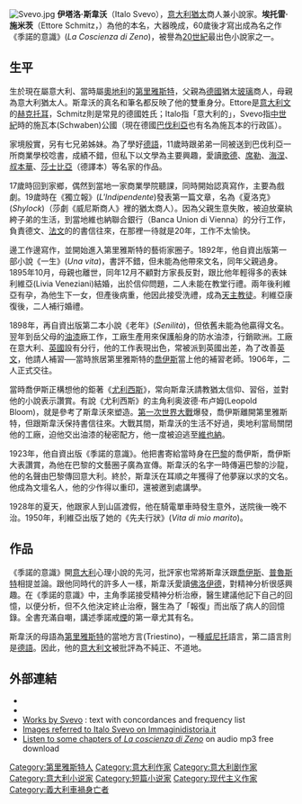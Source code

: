 {{Unreferenced|time=2022-03-05T06:17:52+00:00}}
[[File:Svevo.jpg|thumb]]
'''伊塔洛·斯韋沃'''（Italo Svevo），[[意大利|意大利]][[猶太人|猶太]]商人兼小說家。'''埃托雷·施米茨'''（Ettore Schmitz，{{bd|1861年|12月9日|1928年|9月13日|}}）為他的本名，大器晚成，60歲後才寫出成為名之作《季諾的意識》(''La Coscienza di Zeno'')，被譽為[[20世紀|20世紀]]最出色小說家之一。

==生平==
生於現在屬意大利、當時屬[[奧地利|奧地利]]的[[的里雅斯特|第里雅斯特]]，父親為[[德國|德國]]猶太[[玻璃|玻璃]]商人，母親為意大利猶太人。斯韋沃的真名和筆名都反映了他的雙重身分。Ettore是[[意大利文|意大利文]]的[[赫克托耳|赫克托耳]]，Schmitz則是常見的德國姓氏；Italo指「意大利的」，Svevo指[[中世紀|中世紀]]時的施瓦本(Schwaben)公國（現在德國[[巴伐利亞|巴伐利亞]]也有名為施瓦本的行政區）。 

家境殷實，另有七兄弟姊妹。為了學好[[德語|德語]]，11歲時跟弟弟一同被送到巴伐利亞一所商業學校唸書，成績不錯，但私下以文學為主要興趣，愛讀[[歌德|歌德]]、[[席勒|席勒]]、[[海涅|海涅]]、[[叔本華|叔本華]]、[[莎士比亞|莎士比亞]]（德譯本）等名家的作品。

17歲時回到家鄉，偶然到當地一家商業學院聽課，同時開始認真寫作，主要為戲劇。19歲時在《獨立報》(''L'Indipendente'')發表第一篇文章，名為《夏洛克》(''Shylock'')（莎劇《威尼斯商人》裡的猶太商人）。因為父親生意失敗，被迫放棄紈絝子弟的生活，到當地維也納聯合銀行（Banca Union di Vienna）的分行工作，負責德文、[[法文|法文]]的的書信往來，在那裡一待就是20年，工作不太愉快。

邊工作邊寫作，並開始進入第里雅斯特的藝術家圈子。1892年，他自資出版第一部小說《一生》(''Una vita'')，書評不錯，但未能為他帶來文名，同年父親過身。1895年10月，母親也離世，同年12月不顧對方家長反對，跟比他年輕得多的表妹利維亞(Livia Veneziani)結婚，出於信仰問題，二人未能在教堂行禮。兩年後利維亞有孕，為他生下一女，但產後病重，他因此接受洗禮，成為[[天主教|天主教徒]]。利維亞康復後，二人補行婚禮。

1898年，再自資出版第二本小說《老年》(''Senilità'')，但依舊未能為他贏得文名。翌年到岳父母的[[油漆|油漆]]廠工作，工廠生產用來保護船身的防水油漆，行銷歐洲。工廠在意大利、[[英國|英國]]設有分行，他的工作表現出色，常被派到英國出差，為了改善[[英文|英文]]，他請人補習──當時旅居第里雅斯特的[[喬伊斯|喬伊斯]]當上他的補習老師。1906年，二人正式交往。

當時喬伊斯正構想他的鉅著《[[尤利西斯|尤利西斯]]》，常向斯韋沃請教猶太信仰、習俗，並對他的小說表示讚賞。有說《尤利西斯》的主角利奥波德·布卢姆(Leopold Bloom)，就是參考了斯韋沃來塑造。[[第一次世界大戰|第一次世界大戰]]爆發，喬伊斯離開第里雅斯特，但跟斯韋沃保持書信往來。大戰其間，斯韋沃的生活不好過，奧地利當局關閉他的工廠，迫他交出油漆的秘密配方，他一度被迫逃至[[維也納|維也納]]。

1923年，他自資出版《季諾的意識》。他把書寄給當時身在[[巴黎|巴黎]]的喬伊斯，喬伊斯大表讚賞，為他在巴黎的文藝圈子廣為宣傳。斯韋沃的名字一時傳遍巴黎的沙龍，他的名聲由巴黎傳回意大利。終於，斯韋沃在耳順之年獲得了他夢寐以求的文名。他成為文壇名人，他的少作得以重印，還被邀到處講學。

1928年的夏天，他跟家人到山區渡假，他在騎電單車時發生意外，送院後一晚不治。1950年，利維亞出版了她的《先夫行狀》(''Vita di mio marito'')。

==作品==
《季諾的意識》開[[意大利|意大利]]心理小說的先河，批評家也常將斯韋沃跟[[喬伊斯|喬伊斯]]、[[普魯斯特|普魯斯特]]相提並論。跟他同時代的許多人一樣，斯韋沃愛讀[[佛洛伊德|佛洛伊德]]，對精神分析很感興趣。在《季諾的意識》中，主角季諾接受精神分析治療，醫生建議他記下自己的回憶，以便分析，但不久他決定終止治療，醫生為了「報復」而出版了病人的回憶錄。全書充滿自嘲，講述季諾戒[[香煙|煙]]的第一章尤其有名。

斯韋沃的母語為[[第里雅斯特|第里雅斯特]]的當地方言(Triestino)，一種[[威尼托|威尼托]]語言，第二語言則是[[德語|德語]]。因此，他的[[意大利文|意大利文]]被批評為不純正、不道地。

==外部連結==
{{Wikiquotelang|en|Italo Svevo}}
{{Commons|Italo Svevo}}
* {{Internet Archive author |sname=Italo Svevo}}
* {{Books and Writers |id=svevo |name=Italo Svevo}}
* [http://www.intratext.com/Catalogo/Autori/Aut359.HTM Works by Svevo] {{Wayback|url=http://www.intratext.com/Catalogo/Autori/Aut359.HTM |date=20220419184051 }}: text with concordances and frequency list
* [https://web.archive.org/web/20110927180854/http://www.immaginidistoria.it/trova_sempl_s.php?keywords=svevo&search=search&search.x=0&search.y=0%2F Images referred to Italo Svevo on Immaginidistoria.it]
* [https://archive.today/20130112232450/http://www.ilnarratore.org/show.php?type=author&language=en&aid=68&tpl=/eng/autore.tpl.html Listen to some chapters of ''La coscienza di Zeno''] on audio mp3 free download

{{Authority control}}
{{DEFAULTSORT:Svevo, Italo}}
[[Category:第里雅斯特人|Category:第里雅斯特人]]
[[Category:意大利作家|Category:意大利作家]]
[[Category:意大利剧作家|Category:意大利剧作家]]
[[Category:意大利小说家|Category:意大利小说家]]
[[Category:短篇小说家|Category:短篇小说家]]
[[Category:现代主义作家|Category:现代主义作家]]
[[Category:義大利車禍身亡者|Category:義大利車禍身亡者]]
